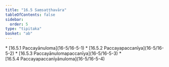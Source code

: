 ```yaml
---
title: "16.5 Saṃsaṭṭhavāra"
tableOfContents: false
sidebar:
  order: 5
type: "tipitaka"
basket: "ab"
---
```



<DynamicBreadcrumb />



<TableOfContents>
* [16.5.1 Paccayānuloma](16-5/16-5-1)
* [16.5.2 Paccayapaccanīya](16-5/16-5-2)
* [16.5.3 Paccayānulomapaccanīya](16-5/16-5-3)
* [16.5.4 Paccayapaccanīyānuloma](16-5/16-5-4)
</TableOfContents>